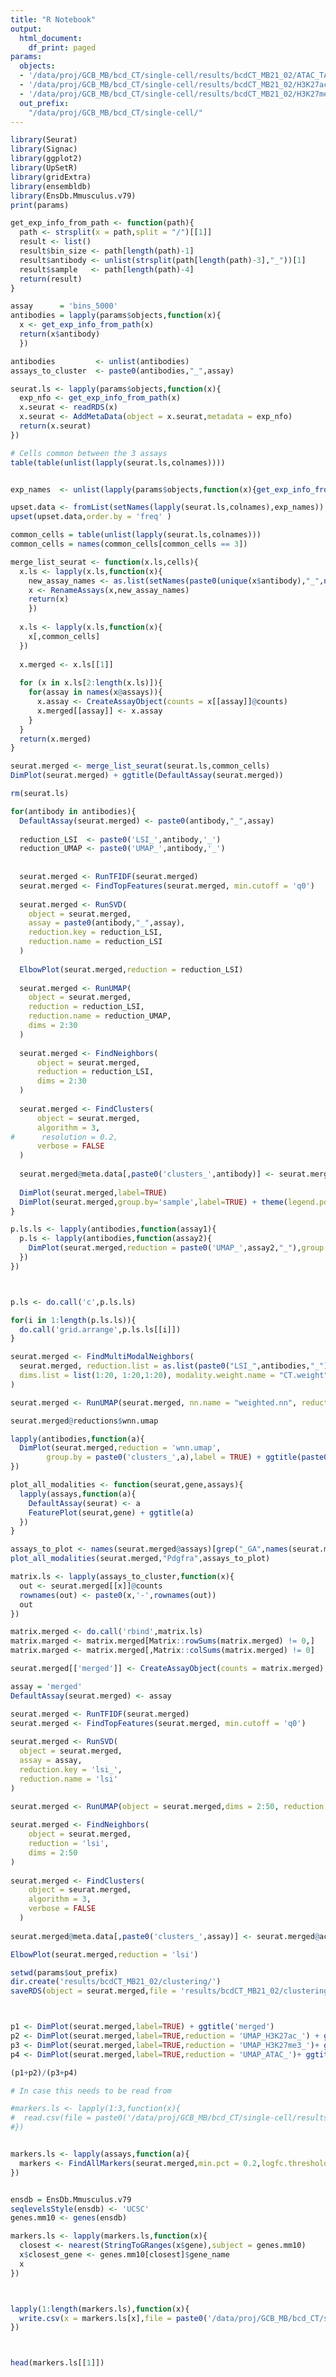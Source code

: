 ```yaml
---
title: "R Notebook"
output:
  html_document:
    df_print: paged
params:
  objects:
  - '/data/proj/GCB_MB/bcd_CT/single-cell/results/bcdCT_MB21_02/ATAC_TATAGCCT/seurat/bin_5000/Seurat_object.Rds'
  - '/data/proj/GCB_MB/bcd_CT/single-cell/results/bcdCT_MB21_02/H3K27ac_ATAGAGGC/seurat/bin_5000/Seurat_object.Rds'
  - '/data/proj/GCB_MB/bcd_CT/single-cell/results/bcdCT_MB21_02/H3K27me3_CCTATCCT/seurat/bin_5000/Seurat_object.Rds'
  out_prefix:
    "/data/proj/GCB_MB/bcd_CT/single-cell/"
---
```


```r
library(Seurat)
library(Signac)
library(ggplot2)
library(UpSetR)
library(gridExtra)
library(ensembldb)
library(EnsDb.Mmusculus.v79)
print(params)
```

```r
get_exp_info_from_path <- function(path){
  path <- strsplit(x = path,split = "/")[[1]]
  result <- list()
  result$bin_size <- path[length(path)-1]
  result$antibody <- unlist(strsplit(path[length(path)-3],"_"))[1]
  result$sample   <- path[length(path)-4]
  return(result)
}

assay      = 'bins_5000'
antibodies = lapply(params$objects,function(x){
  x <- get_exp_info_from_path(x)
  return(x$antibody)
  })

antibodies         <- unlist(antibodies)
assays_to_cluster  <- paste0(antibodies,"_",assay)
```

```r
seurat.ls <- lapply(params$objects,function(x){
  exp_nfo <- get_exp_info_from_path(x)
  x.seurat <- readRDS(x)
  x.seurat <- AddMetaData(object = x.seurat,metadata = exp_nfo)
  return(x.seurat)
})
```

```r
# Cells common between the 3 assays
table(table(unlist(lapply(seurat.ls,colnames))))


exp_names  <- unlist(lapply(params$objects,function(x){get_exp_info_from_path(x)$antibody}))

upset.data <- fromList(setNames(lapply(seurat.ls,colnames),exp_names))
upset(upset.data,order.by = 'freq' )

common_cells = table(unlist(lapply(seurat.ls,colnames)))
common_cells = names(common_cells[common_cells == 3])
```



```r

merge_list_seurat <- function(x.ls,cells){
  x.ls <- lapply(x.ls,function(x){
    new_assay_names <- as.list(setNames(paste0(unique(x$antibody),"_",names(x@assays)),names(x@assays)))
    x <- RenameAssays(x,new_assay_names)
    return(x)
    })
  
  x.ls <- lapply(x.ls,function(x){
    x[,common_cells]
  })
  
  x.merged <- x.ls[[1]]
  
  for (x in x.ls[2:length(x.ls)]){
    for(assay in names(x@assays)){
      x.assay <- CreateAssayObject(counts = x[[assay]]@counts)
      x.merged[[assay]] <- x.assay
    }
  }
  return(x.merged)
}

seurat.merged <- merge_list_seurat(seurat.ls,common_cells)
DimPlot(seurat.merged) + ggtitle(DefaultAssay(seurat.merged))

```

```r
rm(seurat.ls)
```


```r
for(antibody in antibodies){
  DefaultAssay(seurat.merged) <- paste0(antibody,"_",assay)
  
  reduction_LSI  <- paste0('LSI_',antibody,'_')
  reduction_UMAP <- paste0('UMAP_',antibody,'_')
  
  
  seurat.merged <- RunTFIDF(seurat.merged)
  seurat.merged <- FindTopFeatures(seurat.merged, min.cutoff = 'q0')
  
  seurat.merged <- RunSVD(
    object = seurat.merged,
    assay = paste0(antibody,"_",assay),
    reduction.key = reduction_LSI,
    reduction.name = reduction_LSI
  )
  
  ElbowPlot(seurat.merged,reduction = reduction_LSI)
  
  seurat.merged <- RunUMAP(
    object = seurat.merged,
    reduction = reduction_LSI,
    reduction.name = reduction_UMAP,
    dims = 2:30
  )
  
  seurat.merged <- FindNeighbors(
      object = seurat.merged,
      reduction = reduction_LSI,
      dims = 2:30
  )
  
  seurat.merged <- FindClusters(
      object = seurat.merged,
      algorithm = 3,
#      resolution = 0.2,
      verbose = FALSE
  )
    
  seurat.merged@meta.data[,paste0('clusters_',antibody)] <- seurat.merged@active.ident
  
  DimPlot(seurat.merged,label=TRUE)
  DimPlot(seurat.merged,group.by='sample',label=TRUE) + theme(legend.position = 'bottom') + ggtitle(antibody)
}
```


```r

p.ls.ls <- lapply(antibodies,function(assay1){
  p.ls <- lapply(antibodies,function(assay2){
    DimPlot(seurat.merged,reduction = paste0('UMAP_',assay2,"_"),group.by = paste0('clusters_',assay1),label = TRUE) + ggtitle(paste0("reduction=",assay2," clustering=",assay1))
  })
})



p.ls <- do.call('c',p.ls.ls)

for(i in 1:length(p.ls.ls)){
  do.call('grid.arrange',p.ls.ls[[i]])
}

```

```r
seurat.merged <- FindMultiModalNeighbors(
  seurat.merged, reduction.list = as.list(paste0("LSI_",antibodies,"_")), 
  dims.list = list(1:20, 1:20,1:20), modality.weight.name = "CT.weight"
)

seurat.merged <- RunUMAP(seurat.merged, nn.name = "weighted.nn", reduction.name = "wnn.umap", reduction.key = "wnnUMAP_")

seurat.merged@reductions$wnn.umap

lapply(antibodies,function(a){
  DimPlot(seurat.merged,reduction = 'wnn.umap',
        group.by = paste0('clusters_',a),label = TRUE) + ggtitle(paste0("reduction=wnn, clustering=",a))
})

```

```r
plot_all_modalities <- function(seurat,gene,assays){
  lapply(assays,function(a){
    DefaultAssay(seurat) <- a
    FeaturePlot(seurat,gene) + ggtitle(a) 
  })
}

assays_to_plot <- names(seurat.merged@assays)[grep("_GA",names(seurat.merged@assays))]
plot_all_modalities(seurat.merged,"Pdgfra",assays_to_plot) 


```



```r

matrix.ls <- lapply(assays_to_cluster,function(x){
  out <- seurat.merged[[x]]@counts
  rownames(out) <- paste0(x,'-',rownames(out))
  out
})

matrix.merged <- do.call('rbind',matrix.ls)
matrix.marged <- matrix.merged[Matrix::rowSums(matrix.merged) != 0,]
matrix.marged <- matrix.merged[,Matrix::colSums(matrix.merged) != 0]

seurat.merged[['merged']] <- CreateAssayObject(counts = matrix.merged)

```

```r
assay = 'merged'
DefaultAssay(seurat.merged) <- assay

seurat.merged <- RunTFIDF(seurat.merged)
seurat.merged <- FindTopFeatures(seurat.merged, min.cutoff = 'q0')
  
seurat.merged <- RunSVD(
  object = seurat.merged,
  assay = assay,
  reduction.key = 'lsi_',
  reduction.name = 'lsi'
)

seurat.merged <- RunUMAP(object = seurat.merged,dims = 2:50, reduction = 'lsi')
  
seurat.merged <- FindNeighbors(
    object = seurat.merged,
    reduction = 'lsi',
    dims = 2:50
)
  
seurat.merged <- FindClusters(
    object = seurat.merged,
    algorithm = 3,
    verbose = FALSE
  )
    
seurat.merged@meta.data[,paste0('clusters_',assay)] <- seurat.merged@active.ident

ElbowPlot(seurat.merged,reduction = 'lsi')

setwd(params$out_prefix)
dir.create('results/bcdCT_MB21_02/clustering/')
saveRDS(object = seurat.merged,file = 'results/bcdCT_MB21_02/clustering/seurat_object.Rds')



p1 <- DimPlot(seurat.merged,label=TRUE) + ggtitle('merged')
p2 <- DimPlot(seurat.merged,label=TRUE,reduction = 'UMAP_H3K27ac_') + ggtitle("H3K27ac")
p3 <- DimPlot(seurat.merged,label=TRUE,reduction = 'UMAP_H3K27me3_')+ ggtitle("H3K27me3")
p4 <- DimPlot(seurat.merged,label=TRUE,reduction = 'UMAP_ATAC_')+ ggtitle("ATAC")

(p1+p2)/(p3+p4)
```



```r
# In case this needs to be read from 

#markers.ls <- lapply(1:3,function(x){
#  read.csv(file = paste0('/data/proj/GCB_MB/bcd_CT/single-cell/results/bcdCT_MB21_02/clustering/markers_',antibodies[x],'.csv'))
#})


markers.ls <- lapply(assays,function(a){
  markers <- FindAllMarkers(seurat.merged,min.pct = 0.2,logfc.threshold = 0.5,assay = a)
})


ensdb = EnsDb.Mmusculus.v79
seqlevelsStyle(ensdb) <- 'UCSC'
genes.mm10 <- genes(ensdb)

markers.ls <- lapply(markers.ls,function(x){
  closest <- nearest(StringToGRanges(x$gene),subject = genes.mm10)
  x$closest_gene <- genes.mm10[closest]$gene_name  
  x
})



lapply(1:length(markers.ls),function(x){
  write.csv(x = markers.ls[x],file = paste0('/data/proj/GCB_MB/bcd_CT/single-cell/results/bcdCT_MB21_02/clustering/markers_',antibodies[x],'.csv'))
})



head(markers.ls[[1]])
```


